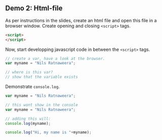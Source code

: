 
## Demo 2: Html-file {#sec-js-demo-html}

As per instructions in the slides, create an html file and open this file in a browser window. Create opening and closing  `<script>` tags.

```html
<script>
</script>
```

Now, start developping javascript code in between the `<script>` tags.

```js
// create a var, have a look at the browser.
var myname = "Nils Ratnaweera";

// where is this var?
// show that the variable exists
```

Demonstrate `console.log`.


```js
var myname = "Nils Ratnaweera";

// this wont show in the console
var myname = "Nils Ratnaweera";
```


```js
// adding this will:
console.log(myname);

console.log("Hi, my name is "+myname);
```

